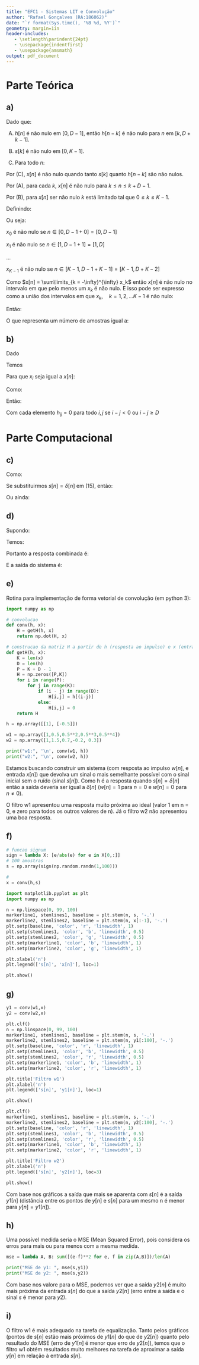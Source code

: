 ```yaml
---
title: "EFC1 - Sistemas LIT e Convolução"
author: "Rafael Gonçalves (RA:186062)"
date: "`r format(Sys.time(), '%B %d, %Y')`"
geometry: margin=1in
header-includes:
   - \setlength\parindent{24pt}
   - \usepackage{indentfirst}
   - \usepackage{amsmath}
output: pdf_document
---
```


# Parte Teórica

## a)

Dado que:

(A) $h[n]$ é não nulo em $[0, D-1]$, então $h[n-k]$ é não nulo para $n$ em $[k, D+k-1]$.

(B) $s[k]$ é não nulo em $[0, K-1]$.

(C) Para todo $n$:
\begin{align*}
    x[n]  =  \sum \limits_{k = -\infty}^{\infty}s[k]h[n-k]
\end{align*}

Por (C), $x[n]$ é não nulo quando tanto $s[k]$ quanto $h[n-k]$ são não nulos.

Por (A), para cada $k$, $x[n]$ é não nulo para $k \leq n \leq k + D-1$.

Por (B), para $x[n]$ ser não nulo $k$ está limitado tal que $0 \leq k \leq K -1$.
\hfill\break

Definindo:
\begin{equation}
    x_k[n, k], \quad k \leq n \leq D - 1 + k \quad \text{ e } \quad k = 1, 2, ..., K-1
\end{equation}

Ou seja:

$x_0$ é não nulo se $n \in [0, D - 1 + 0] = [0, D - 1]$

$x_1$ é não nulo se $n \in [1, D - 1 + 1] = [1, D]$

$...$

$x_{K-1}$ é não nulo se $n \in [K-1, D - 1 + K - 1] = [K-1, D + K - 2]$
\hfill\break

Como $x[n] = \sum\limits_{k = -\infty}^{\infty} x_k$ então $x[n]$ é não nulo no intervalo em que pelo menos um $x_k$ é não nulo. E isso pode ser expresso como a união dos intervalos em que $x_k, \quad k = 1, 2, ... K-1$ é não nulo:

\begin{equation}
    n = [0, D-1] \cup [1, D -1 +1] \cup ... \cup [K - 1, D - 1 + K - 1]
\end{equation}

Então:

\begin{equation}
    0 \leq n \leq K + D - 2
\end{equation}

O que representa um número de amostras igual a:

\begin{equation}
P = K + D - 1
\end{equation}

## b)

Dado 
\begin{equation}
    \mathbf{x} = \mathbf{Hs}
\end{equation}
\begin{equation}
\mathbf{x} = [ x_0, x_1, ... x_{P-1}]^{T}
\end{equation}

\begin{center}
$\mathbf{x} \in \mathbb{R}^{P \times 1}, \quad \mathbf{H} \in \mathbb{R}^{P \times K}, \quad \mathbf{s} \in \mathbb{R}^{K \times 1}$
\end{center}

Temos
\begin{equation}
x_{i} = \sum\limits_{k = 0}^{K-1}h_{ik}s_k, \quad i = 0, 1, ... P-1
\end{equation}

Para que $x_i$ seja igual a $x[n]$:

\begin{equation}
x_{i} = \sum\limits_{k = 0}^{K-1}h_{ik}s_k = \sum \limits_{k = -\infty}^{\infty}s[k]h[n-k] = x[n]
\end{equation}

Como:
\begin{equation}
\sum \limits_{k = -\infty}^{-1}s[k]h[n-k] = \sum \limits_{k = K}^{\infty}s[k]h[n-k] = 0
\end{equation}

\begin{equation}
s_k = s[k]
\end{equation}

Então:

\begin{equation}
x_{i} = \sum \limits_{k = 0}^{K-1}h_{ik}s[k] = \sum \limits_{k = 0}^{K-1}h[n-k]s[k] = x[n]
\end{equation}

\begin{equation}
h_{ik} = h[n - k],  \quad i = n
\end{equation}

\begin{equation}
\mathbf{H} =
\begin{bmatrix}
  h[0 - 0] & h[0 - 1] & \cdots  & h[0 - (K - 1)] \\
  h[1 - 0] & h[1 - 1] & \cdots  & h[1 - (K - 1)] \\
  \vdots   & \vdots & \ddots & \vdots \\
  h[P - 1 - 0] & h[P - 1 - 1] & \cdots  & h[P - 1 - (K - 1)] \\
\end{bmatrix}
\end{equation}
\break

\begin{equation}
\mathbf{H} =
\begin{bmatrix}
  h[0] & h[- 1] & \cdots  & h[1 - K] \\
  h[1] & h[0] & \cdots  & h[2 - K] \\
  \vdots   & \vdots & \ddots & \vdots \\
  h[P - 1] & h[P - 2] & \cdots  & h[P - K] \\
\end{bmatrix}
\end{equation}
\break

Com cada elemento $h_{ij} = 0$ para todo $i, j$ se $i - j < 0$ ou $i - j \geq D$

\break\vfill

# Parte Computacional

## c)

Como:

\begin{equation}
x[n] = s[n] - 0.5 s[n-1]
\end{equation}

Se substituirmos $s[n] = \delta[n]$ em (15), então:

\begin{equation}
h[n] = \delta[n] - 0.5 \delta [n - 1]
\end{equation}

Ou ainda:

\begin{equation}
\mathbf{h} = [ 1, -0.5]
\end{equation}

## d)

Supondo: 

\begin{equation}
\mathbf{y} = \mathbf{W}\mathbf{x} = \mathbf{s}
\end{equation}

\begin{equation}
\mathbf{x} = \mathbf{H}\mathbf{s}
\end{equation}

Temos:

\begin{equation}
\mathbf{y} = \mathbf{W}\mathbf{H}\mathbf{s} = \mathbf{s}
\end{equation}

Portanto a resposta combinada é:

\begin{equation}
\mathbf{W}\mathbf{H} = \mathbf{I} = 
\begin{bmatrix}
    1 & 0 & \cdots & 0 \\
    0 & 1 & \cdots & 0 \\
    \vdots &\vdots & \ddots & \vdots \\
    0 & 0 & \cdots & 1 \\
\end{bmatrix}
\end{equation}

E a saída do sistema é:

\begin{equation}
    \mathbf{y} = \mathbf{I} \mathbf{s} = \mathbf{s}
\end{equation}

\break\vfill

## e)

Rotina para implementação de forma vetorial de convolução (em python 3):
```python
import numpy as np

# convolucao
def conv(h, x):
    H = getH(h, x)
    return np.dot(H, x)

# construcao da matriz H a partir de h (resposta ao impulso) e x (entrada)
def getH(h, x):
    K = len(x)
    D = len(h)
    P = K + D - 1
    H = np.zeros([P,K])
    for i in range(P):
        for j in range(K):
            if (i - j) in range(D):
                H[i,j] = h[(i-j)]
            else:
                H[i,j] = 0
    return H
```

```python
h = np.array([[1], [-0.5]])

w1 = np.array([1,0.5,0.5**2,0.5**3,0.5**4])
w2 = np.array([1,1.5,0.7,-0.2, 0.3])
```

```python
print("w1:", '\n', conv(w1, h))
print("w2:", '\n', conv(w2, h))
```

Estamos buscando construir um sistema (com resposta ao impulso $w[n]$, e entrada $x[n]$) que devolva um sinal o mais semelhante possível com o sinal inicial sem o ruído (sinal $s[n]$). Como h é a resposta quando $s[n] = \delta[n]$ então a saída deveria ser igual a $\delta[n]$ ($w[n] = 1$ para $n = 0$ e $w[n] = 0$ para $n \neq 0$).

O filtro w1 apresentou uma resposta muito próxima ao ideal (valor 1 em n = 0, e zero para todos os outros valores de n). Já o filtro w2 não apresentou uma boa resposta.

\break\vfill

## f)
```python
# funcao signum
sign = lambda X: [e/abs(e) for e in X[0,:]]
# 100 amostras
s = np.array(sign(np.random.randn(1,100)))

#
x = conv(h,s)
```

```python
import matplotlib.pyplot as plt
import numpy as np

n = np.linspace(0, 99, 100)
markerline1, stemlines1, baseline = plt.stem(n, s, '-.')
markerline2, stemlines2, baseline = plt.stem(n, x[:-1], '-.')
plt.setp(baseline, 'color', 'r', 'linewidth', 1)
plt.setp(stemlines1, 'color', 'b', 'linewidth', 0.5)
plt.setp(stemlines2, 'color', 'g', 'linewidth', 0.5)
plt.setp(markerline1, 'color', 'b', 'linewidth', 1)
plt.setp(markerline2, 'color', 'g', 'linewidth', 1)

plt.xlabel('n')
plt.legend(['s[n]', 'x[n]'], loc=1)

plt.show()
```

## g)

```python
y1 = conv(w1,x)
y2 = conv(w2,x)
```

```python
plt.clf()
n = np.linspace(0, 99, 100)
markerline1, stemlines1, baseline = plt.stem(n, s, '-.')
markerline2, stemlines2, baseline = plt.stem(n, y1[:100], '-.')
plt.setp(baseline, 'color', 'r', 'linewidth', 1)
plt.setp(stemlines1, 'color', 'b', 'linewidth', 0.5)
plt.setp(stemlines2, 'color', 'r', 'linewidth', 0.5)
plt.setp(markerline1, 'color', 'b', 'linewidth', 1)
plt.setp(markerline2, 'color', 'r', 'linewidth', 1)

plt.title('Filtro w1')
plt.xlabel('n')
plt.legend(['s[n]', 'y1[n]'], loc=1)

plt.show()
```

\break\vfill
```python
plt.clf()
markerline1, stemlines1, baseline = plt.stem(n, s, '-.')
markerline2, stemlines2, baseline = plt.stem(n, y2[:100], '-.')
plt.setp(baseline, 'color', 'r', 'linewidth', 1)
plt.setp(stemlines1, 'color', 'b', 'linewidth', 0.5)
plt.setp(stemlines2, 'color', 'r', 'linewidth', 0.5)
plt.setp(markerline1, 'color', 'b', 'linewidth', 1)
plt.setp(markerline2, 'color', 'r', 'linewidth', 1)

plt.title('Filtro w2')
plt.xlabel('n')
plt.legend(['s[n]', 'y2[n]'], loc=3)

plt.show()
```
Com base nos gráficos a saída que mais se aparenta com $s[n]$ é a saída $y1[n]$ (distância entre os pontos de $y[n]$ e $s[n]$ para um mesmo n é menor para $y[n] = y1[n]$).

\break\vfill

## h)

Uma possível medida seria o MSE (Mean Squared Error), pois considera os erros para mais ou para menos com a mesma medida.
\begin{equation}
E = \frac{1}{N}\sum\limits_{i = 0}^{N}(s_i - y_i)^2
\end{equation}

```python
mse = lambda A, B: sum([(e-f)**2 for e, f in zip(A,B)])/len(A)

print("MSE de y1: ", mse(s,y1))
print("MSE de y2: ", mse(s,y2))
```

Com base nos valore para o MSE, podemos ver que a saída $y2[n]$ é muito mais próxima da entrada $s[n]$ do que a saída $y2[n]$ (erro entre a saída e o sinal $s$ é menor para $y2$).

## i)

O filtro w1 é mais adequado na tarefa de equalização. Tanto pelos gráficos (pontos de $s[n]$ estão mais próximos de $y1[n]$ do que de $y2[n]$) quanto pelo resultado do MSE (erro de $y1[n]$ é menor que erro de $y2[n]$), temos que o filtro w1 obtém resultados muito melhores na tarefa de aproximar a saída $y[n]$ em relação à entrada $s[n]$.
